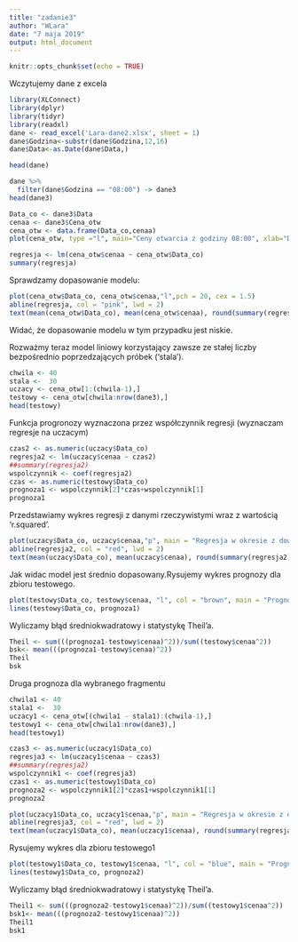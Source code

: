 ```yaml
---
title: "zadanie3"
author: "WLara"
date: "7 maja 2019"
output: html_document
---
```


```r
knitr::opts_chunk$set(echo = TRUE)
```
Wczytujemy dane z excela
```r
library(XLConnect)
library(dplyr)
library(tidyr)
library(readxl)
dane <- read_excel('Lara-dane2.xlsx', sheet = 1)
dane$Godzina<-substr(dane$Godzina,12,16)
dane$Data<-as.Date(dane$Data,)

head(dane)

```

```r
dane %>%
  filter(dane$Godzina == "08:00") -> dane3
head(dane3)
```

```r
Data_co <- dane3$Data
cenaa <- dane3$Cena_otw
cena_otw <- data.frame(Data_co,cenaa)
plot(cena_otw, type ="l", main="Ceny otwarcia z godziny 08:00", xlab="Data", ylab="Cena ", )
```

```r
regresja <- lm(cena_otw$cenaa ~ cena_otw$Data_co)
summary(regresja)
```
Sprawdzamy dopasowanie modelu:
```r
plot(cena_otw$Data_co, cena_otw$cenaa,"l",pch = 20, cex = 1.5)
abline(regresja, col = "pink", lwd = 2)
text(mean(cena_otw$Data_co), mean(cena_otw$cenaa), round(summary(regresja)$r.squared, 3), pos = 4)
```

Widać, że dopasowanie modelu w tym przypadku jest niskie. 

Rozważmy teraz model liniowy korzystający zawsze ze stałej liczby bezpośrednio poprzedzających próbek ('stala').

```r
chwila <- 40
stala <-  30
uczacy <- cena_otw[1:(chwila-1),]
testowy <- cena_otw[chwila:nrow(dane3),]
head(testowy)


```

Funkcja progronozy wyznaczona przez współczynnik regresji (wyznaczam regresje na uczacym)

```r
czas2 <- as.numeric(uczacy$Data_co)
regresja2 <- lm(uczacy$cenaa ~ czas2)
##summary(regresja2)
wspolczynnik <- coef(regresja2)
czas <- as.numeric(testowy$Data_co)
prognoza1 <- wspolczynnik[2]*czas+wspolczynnik[1]
prognoza1
```

Przedstawiamy wykres regresji z danymi rzeczywistymi wraz z wartością 'r.squared'.

```r
plot(uczacy$Data_co, uczacy$cenaa,"p", main = "Regresja w okresie z dowolnie wybranymi wartościami")
abline(regresja2, col = "red", lwd = 2)
text(mean(uczacy$Data_co), mean(uczacy$cenaa), round(summary(regresja2)$r.squared, 3), pos = 4)
```

Jak widac model jest średnio dopasowany.Rysujemy wykres prognozy dla zbioru testowego.

```r
plot(testowy$Data_co, testowy$cenaa, "l", col = "brown", main = "Prognoza")
lines(testowy$Data_co, prognoza1)
```

Wyliczamy błąd średniokwadratowy i statystykę Theil'a.

```r
Theil <- sum(((prognoza1-testowy$cenaa)^2))/sum((testowy$cenaa^2))
bsk<- mean(((prognoza1-testowy$cenaa)^2))
Theil
bsk
```

Druga prognoza dla wybranego fragmentu 

```r
chwila1 <- 40
stala1 <-  30
uczacy1 <- cena_otw[(chwila1 - stala1):(chwila-1),]
testowy1 <- cena_otw[chwila1:nrow(dane3),]
head(testowy1)
```

```r
czas3 <- as.numeric(uczacy1$Data_co)
regresja3 <- lm(uczacy1$cenaa ~ czas3)
##summary(regresja2)
wspolczynnik1 <- coef(regresja3)
czas1 <- as.numeric(testowy1$Data_co)
prognoza2 <- wspolczynnik1[2]*czas1+wspolczynnik1[1]
prognoza2
```

```r
plot(uczacy1$Data_co, uczacy1$cenaa,"p", main = "Regresja w okresie z dowolnie wybranymi wartościami")
abline(regresja3, col = "red", lwd = 2)
text(mean(uczacy1$Data_co), mean(uczacy1$cenaa), round(summary(regresja3)$r.squared, 3), pos = 4)
```

Rysujemy wykres dla zbioru testowego1

```r
plot(testowy1$Data_co, testowy1$cenaa, "l", col = "blue", main = "Prognoza1", ylim = c(1280,1380))
lines(testowy1$Data_co, prognoza2)

```

Wyliczamy błąd średniokwadratowy i statystykę Theil'a.

```r
Theil1 <- sum(((prognoza2-testowy1$cenaa)^2))/sum((testowy1$cenaa^2))
bsk1<- mean(((prognoza2-testowy1$cenaa)^2))
Theil1
bsk1
```

